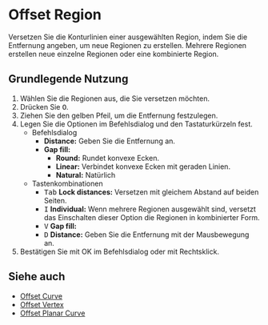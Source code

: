 
# Offset Region

<Reference shortcut="O" command="Offset Curve" button="Im vorgeschlagenen Befehlsmenü"  buttonIcon='button-offset-curve'/>

Versetzen Sie die Konturlinien einer ausgewählten Region, indem Sie die Entfernung angeben, um neue Regionen zu erstellen. Mehrere Regionen erstellen neue einzelne Regionen oder eine kombinierte Region.

## Grundlegende Nutzung

1. Wählen Sie die Regionen aus, die Sie versetzen möchten.
2. Drücken Sie <kbd>O</kbd>.
3. Ziehen Sie den gelben Pfeil, um die Entfernung festzulegen.
4. Legen Sie die Optionen im Befehlsdialog und den Tastaturkürzeln fest.
   - <Kst>Befehlsdialog</Kst>
      - **Distance:** Geben Sie die Entfernung an.
      - **Gap fill:** 
         - **Round:** Rundet konvexe Ecken. 
         - **Linear:** Verbindet konvexe Ecken mit geraden Linien. 
         - **Natural:** Natürlich    
   - <Kst>Tastenkombinationen</Kst>
      - <kbd>Tab</kbd> **Lock distances:** Versetzen mit gleichem Abstand auf beiden Seiten.
      - <kbd>I</kbd> **Individual:** Wenn mehrere Regionen ausgewählt sind, versetzt das Einschalten dieser Option die Regionen in kombinierter Form.
      - <kbd>V</kbd> **Gap fill:** 
      - <kbd>D</kbd> **Distance:** Geben Sie die Entfernung mit der Mausbewegung an.
5. Bestätigen Sie mit OK im Befehlsdialog oder mit Rechtsklick.

<VideoPlayer fileName="offset-region"/>

## Siehe auch
- [Offset Curve](offset-curve)
- [Offset Vertex](offset-vertex)
- [Offset Planar Curve](offset-planar-curve)
